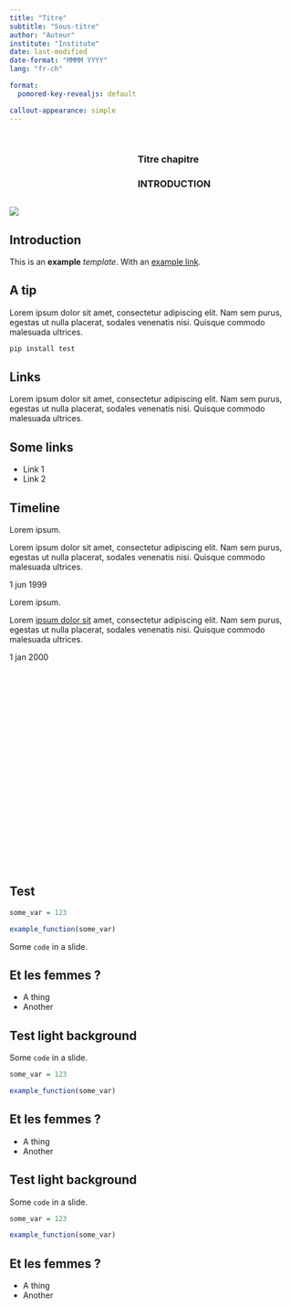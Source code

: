 ```yaml
---
title: "Titre"
subtitle: "Sous-titre"
author: "Auteur"
institute: "Institute"
date: last-modified
date-format: "MMMM YYYY"
lang: "fr-ch"

format:
  pomored-key-revealjs: default

callout-appearance: simple
---
```


## {.no-title}

::: {.columns .absolute top=350 width="100%"}
::: {.column width="40%"}
:::
::: {.column width="55%"}

### Titre chapitre {.chapter}
### INTRODUCTION {.r-fit-text}

:::
:::

![](aurora.png){.image-left}

## Introduction

This is an **example** *template*. With an [example link](template.qmd).

::: {.callout-tip}

## A tip

Lorem ipsum dolor sit amet, consectetur adipiscing elit. Nam sem purus, egestas ut nulla placerat, sodales venenatis nisi. Quisque commodo malesuada ultrices.

:::

::: {.codewindow .terminal}
```bash
pip install test
```
:::

## Links

Lorem ipsum dolor sit amet, consectetur adipiscing elit. Nam sem purus, egestas ut nulla placerat, sodales venenatis nisi. Quisque commodo malesuada ultrices.

::: {.callout-link}

## Some links

- Link 1
- Link 2

:::

## Timeline {.fragment-remove}

::: {.container .fragment .fade-up fragment-index=1}
::: {.timeline .timeline-left style="height: 600px;"}

::: {.timeline-block}
::: {.timeline-icon}

:::
::: {.timeline-content}
Lorem ipsum.

::: {.timeline-details .fragment .fade-out fragment-index=2}
Lorem ipsum dolor sit amet, consectetur adipiscing elit. Nam sem purus, egestas ut nulla placerat, sodales venenatis nisi. Quisque commodo malesuada ultrices.
:::
::: {.timeline-date}
1 jun 1999
:::
:::
:::

::: {.timeline-block .fragment .fade-up fragment-index=2}
::: {.timeline-icon}

:::
::: {.timeline-content}
Lorem ipsum.

::: {.timeline-details .fragment .fade-out fragment-index=3}
Lorem [ipsum dolor sit](template.qmd) amet, consectetur adipiscing elit. Nam sem purus, egestas ut nulla placerat, sodales venenatis nisi. Quisque commodo malesuada ultrices.
:::
::: {.timeline-date}
1 jan 2000
:::
:::
:::

:::
:::

## Test

```r
some_var = 123

example_function(some_var)
```

Some `code` in a slide.

:::callout-women

## Et les femmes ?

- A thing
- Another

:::

## Test light background {.no-footer background-color="#f3f6f9"}

Some `code` in a slide.

```r
some_var = 123

example_function(some_var)
```


:::callout-women

## Et les femmes ?

- A thing
- Another

:::


## Test light background {.no-footer background-color="black"}

Some `code` in a slide.

```r
some_var = 123

example_function(some_var)
```


:::callout-women

## Et les femmes ?

- A thing
- Another

:::
